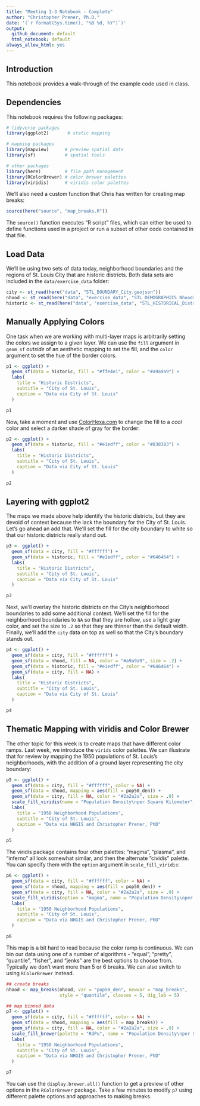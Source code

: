 ```yaml
---
title: "Meeting 1-3 Notebook - Complete"
author: "Christopher Prener, Ph.D."
date: '(`r format(Sys.time(), "%B %d, %Y")`)'
output: 
  github_document: default
  html_notebook: default 
always_allow_html: yes
---
```


## Introduction
This notebook provides a walk-through of the example code used in class.

## Dependencies
This notebook requires the following packages:

```r
# tidyverse packages
library(ggplot2)       # static mapping

# mapping packages
library(mapview)      # preview spatial data
library(sf)           # spatial tools

# other packages
library(here)         # file path management
library(RColorBrewer) # color brewer palettes
library(viridis)      # viridis color palettes
```

We'll also need a custom function that Chris has written for creating map breaks: 

```r
source(here("source", "map_breaks.R"))
```

The `source()` function executes "R script" files, which can either be used to define functions used in a project or run a subset of other code contained in that file.

## Load Data
We'll be using two sets of data today, neighborhood boundaries and the regions of St. Louis City that are historic districts. Both data sets are included in the `data/exercise_data` folder:

```r
city <- st_read(here("data", "STL_BOUNDARY_City.geojson"))
nhood <- st_read(here("data", "exercise_data", "STL_DEMOGRAPHICS_Nhoods", "STL_DEMOGRAPHICS_Nhoods.shp"))
historic <- st_read(here("data", "exercise_data", "STL_HISTORICAL_Districts", "STL_HISTORICAL_Districts.shp"))
```
## Manually Applying Colors
One task when we are working with multi-layer maps is arbitrarily setting the colors we assign to a given layer. We can use the `fill` argument in `geom_sf` *outside* of an aesthetic mapping to set the fill, and the `color` argument to set the hue of the border colors.

```r
p1 <- ggplot() +
  geom_sf(data = historic, fill = "#ffe4e1", color = "#a9a9a9") +
  labs(
    title = "Historic Districts",
    subtitle = "City of St. Louis",
    caption = "Data via City of St. Louis"
  )

p1
```

Now, take a moment and use [ColorHexa.com](https://www.colorhexa.com) to change the fill to a *cool* color and select a darker shade of gray for the border:

```r
p2 <- ggplot() +
  geom_sf(data = historic, fill = "#e1edff", color = "#838383") +
  labs(
    title = "Historic Districts",
    subtitle = "City of St. Louis",
    caption = "Data via City of St. Louis"
  )

p2
```

## Layering with ggplot2
The maps we made above help identify the historic districts, but they are devoid of context because the lack the boundary for the City of St. Louis. Let's go ahead an add that. We'll set the fill for the city boundary to white so that our historic districts really stand out.

```r
p3 <- ggplot() +
  geom_sf(data = city, fill = "#ffffff") +
  geom_sf(data = historic, fill = "#e1edff", color = "#646464") +
  labs(
    title = "Historic Districts",
    subtitle = "City of St. Louis",
    caption = "Data via City of St. Louis"
  )

p3
```

Next, we'll overlay the historic districts on the City's neighborhood boundaries to add some additional context. We'll set the fill for the neighborhood boundaries to `NA` so that they are hollow, use a light gray color, and set the size to `.2` so that they are thinner than the default width. Finally, we'll add the `city` data on top as well so that the City's boundary stands out.

```r
p4 <- ggplot() +
  geom_sf(data = city, fill = "#ffffff") +
  geom_sf(data = nhood, fill = NA, color = "#a9a9a9", size = .2) +
  geom_sf(data = historic, fill = "#e1edff", color = "#646464") +
  geom_sf(data = city, fill = NA) +
  labs(
    title = "Historic Districts",
    subtitle = "City of St. Louis",
    caption = "Data via City of St. Louis"
  )

p4
```

## Thematic Mapping with viridis and Color Brewer
The other topic for this week is to create maps that have different color ramps. Last week, we introduce the `virids` color palettes. We can illustrate that for review by mapping the 1950 populations of St. Louis's neighborhoods, with the addition of a ground layer representing the city boundary:

```r
p5 <- ggplot() +
  geom_sf(data = city, fill = "#ffffff", color = NA) +
  geom_sf(data = nhood, mapping = aes(fill = pop50_den)) +
  geom_sf(data = city, fill = NA, color = "#2a2a2a", size = .9) +
  scale_fill_viridis(name = "Population Density\nper Square Kilometer") +
  labs(
    title = "1950 Neighborhood Populations",
    subtitle = "City of St. Louis",
    caption = "Data via NHGIS and Christopher Prener, PhD"
  )

p5
```

The viridis package contains four other palettes: "magma", "plasma", and "inferno" all look somewhat similar, and then the alternate "cividis" palette. You can specify them with the `option` argument in `scale_fill_viridis`:

```r
p6 <- ggplot() +
  geom_sf(data = city, fill = "#ffffff", color = NA) +
  geom_sf(data = nhood, mapping = aes(fill = pop50_den)) +
  geom_sf(data = city, fill = NA, color = "#2a2a2a", size = .9) +
  scale_fill_viridis(option = "magma", name = "Population Density\nper Square Kilometer") +
  labs(
    title = "1950 Neighborhood Populations",
    subtitle = "City of St. Louis",
    caption = "Data via NHGIS and Christopher Prener, PhD"
  )

p6
```

This map is a bit hard to read because the color ramp is continuous. We can bin our data using one of a number of algorithms - "equal", "pretty", "quantile", "fisher", and "jenks" are the best options to choose from. Typically we don't want more than 5 or 6 breaks. We can also switch to using `RColorBrewer` instead.

```r
## create breaks
nhood <- map_breaks(nhood, var = "pop50_den", newvar = "map_breaks",
                    style = "quantile", classes = 5, dig_lab = 5)

## map binned data
p7 <- ggplot() +
  geom_sf(data = city, fill = "#ffffff", color = NA) +
  geom_sf(data = nhood, mapping = aes(fill = map_breaks)) +
  geom_sf(data = city, fill = NA, color = "#2a2a2a", size = .9) +
  scale_fill_brewer(palette = "RdPu", name = "Population Density\nper Square Kilometer") +
  labs(
    title = "1950 Neighborhood Populations",
    subtitle = "City of St. Louis",
    caption = "Data via NHGIS and Christopher Prener, PhD"
  )

p7
```

You can use the `display.brewer.all()` function to get a preview of other options in the `RColorBrewer` package. Take a few minutes to modify `p7` using different palette options and approaches to making breaks.
